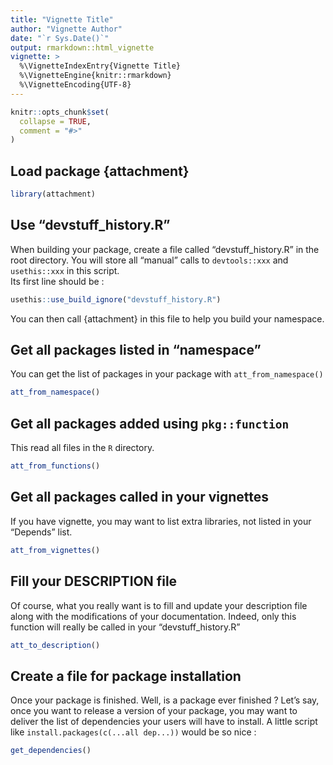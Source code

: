 ```yaml
---
title: "Vignette Title"
author: "Vignette Author"
date: "`r Sys.Date()`"
output: rmarkdown::html_vignette
vignette: >
  %\VignetteIndexEntry{Vignette Title}
  %\VignetteEngine{knitr::rmarkdown}
  %\VignetteEncoding{UTF-8}
---
```


```r
knitr::opts_chunk$set(
  collapse = TRUE,
  comment = "#>"
)
```

## Load package {attachment}
```r
library(attachment)
```

## Use "devstuff_history.R"

When building your package, create a file called "devstuff_history.R" in the root directory. You will store all "manual" calls to `devtools::xxx` and `usethis::xxx` in this script.  
Its first line should be :

```r
usethis::use_build_ignore("devstuff_history.R")
```

You can then call {attachment} in this file to help you build your namespace.

## Get all packages listed in "namespace"
You can get the list of packages in your package with `att_from_namespace()`

```r
att_from_namespace()
```

## Get all packages added using `pkg::function`
This read all files in the `R` directory.

```r
att_from_functions()
```

## Get all packages called in your vignettes
If you have vignette, you may want to list extra libraries, not listed in your "Depends" list.

```r
att_from_vignettes()
```

## Fill your DESCRIPTION file
Of course, what you really want is to fill and update your description file along with the modifications of your documentation. Indeed, only this function will really be called in your "devstuff_history.R"

```r
att_to_description()
```

## Create a file for package installation
Once your package is finished. Well, is a package ever finished ? Let's say, once you want to release a version of your package, you may want to deliver the list of dependencies your users will have to install. A little script like `install.packages(c(...all dep...))` would be so nice :

```r
get_dependencies()
```


